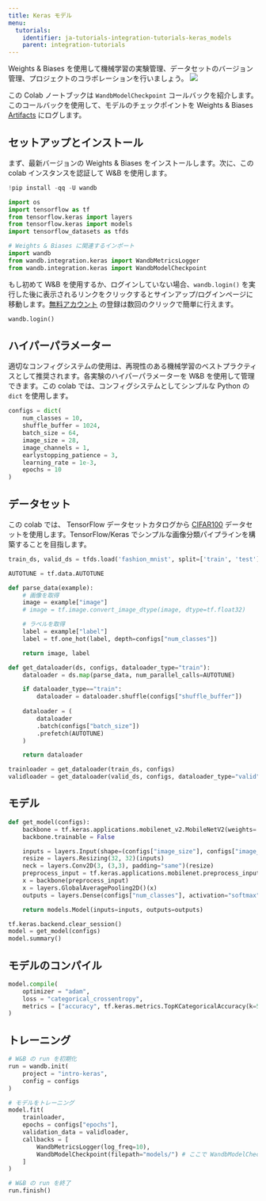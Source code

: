 ```yaml
---
title: Keras モデル
menu:
  tutorials:
    identifier: ja-tutorials-integration-tutorials-keras_models
    parent: integration-tutorials
---
```


<Card title="Try in Colab" href="https://colab.research.google.com/github/wandb/examples/blob/master/colabs/keras/Use_WandbModelCheckpoint_in_your_Keras_workflow.ipynb" icon="python"/>
Weights & Biases を使用して機械学習の実験管理、データセットのバージョン管理、プロジェクトのコラボレーションを行いましょう。

<Frame>
    <img src="/images/tutorials/huggingface-why.png"  />
</Frame>

この Colab ノートブックは `WandbModelCheckpoint` コールバックを紹介します。このコールバックを使用して、モデルのチェックポイントを Weights & Biases [Artifacts](/ja/guides/core/artifacts/) にログします。

## セットアップとインストール

まず、最新バージョンの Weights & Biases をインストールします。次に、この colab インスタンスを認証して W&B を使用します。

```python
!pip install -qq -U wandb
```

```python
import os
import tensorflow as tf
from tensorflow.keras import layers
from tensorflow.keras import models
import tensorflow_datasets as tfds

# Weights & Biases に関連するインポート
import wandb
from wandb.integration.keras import WandbMetricsLogger
from wandb.integration.keras import WandbModelCheckpoint
```

もし初めて W&B を使用するか、ログインしていない場合、`wandb.login()` を実行した後に表示されるリンクをクリックするとサインアップ/ログインページに移動します。[無料アカウント](https://wandb.ai/signup) の登録は数回のクリックで簡単に行えます。

```python
wandb.login()
```

## ハイパーパラメーター

適切なコンフィグシステムの使用は、再現性のある機械学習のベストプラクティスとして推奨されます。各実験のハイパーパラメーターを W&B を使用して管理できます。この colab では、コンフィグシステムとしてシンプルな Python の `dict` を使用します。

```python
configs = dict(
    num_classes = 10,
    shuffle_buffer = 1024,
    batch_size = 64,
    image_size = 28,
    image_channels = 1,
    earlystopping_patience = 3,
    learning_rate = 1e-3,
    epochs = 10
)
```

## データセット

この colab では、 TensorFlow データセットカタログから [CIFAR100](https://www.tensorflow.org/datasets/catalog/cifar100) データセットを使用します。TensorFlow/Keras でシンプルな画像分類パイプラインを構築することを目指します。

```python
train_ds, valid_ds = tfds.load('fashion_mnist', split=['train', 'test'])
```

```python
AUTOTUNE = tf.data.AUTOTUNE

def parse_data(example):
    # 画像を取得
    image = example["image"]
    # image = tf.image.convert_image_dtype(image, dtype=tf.float32)

    # ラベルを取得
    label = example["label"]
    label = tf.one_hot(label, depth=configs["num_classes"])

    return image, label

def get_dataloader(ds, configs, dataloader_type="train"):
    dataloader = ds.map(parse_data, num_parallel_calls=AUTOTUNE)

    if dataloader_type=="train":
        dataloader = dataloader.shuffle(configs["shuffle_buffer"])
      
    dataloader = (
        dataloader
        .batch(configs["batch_size"])
        .prefetch(AUTOTUNE)
    )

    return dataloader
```

```python
trainloader = get_dataloader(train_ds, configs)
validloader = get_dataloader(valid_ds, configs, dataloader_type="valid")
```

## モデル

```python
def get_model(configs):
    backbone = tf.keras.applications.mobilenet_v2.MobileNetV2(weights='imagenet', include_top=False)
    backbone.trainable = False

    inputs = layers.Input(shape=(configs["image_size"], configs["image_size"], configs["image_channels"]))
    resize = layers.Resizing(32, 32)(inputs)
    neck = layers.Conv2D(3, (3,3), padding="same")(resize)
    preprocess_input = tf.keras.applications.mobilenet.preprocess_input(neck)
    x = backbone(preprocess_input)
    x = layers.GlobalAveragePooling2D()(x)
    outputs = layers.Dense(configs["num_classes"], activation="softmax")(x)

    return models.Model(inputs=inputs, outputs=outputs)
```

```python
tf.keras.backend.clear_session()
model = get_model(configs)
model.summary()
```

## モデルのコンパイル

```python
model.compile(
    optimizer = "adam",
    loss = "categorical_crossentropy",
    metrics = ["accuracy", tf.keras.metrics.TopKCategoricalAccuracy(k=5, name='top@5_accuracy')]
)
```

## トレーニング

```python
# W&B の run を初期化
run = wandb.init(
    project = "intro-keras",
    config = configs
)

# モデルをトレーニング
model.fit(
    trainloader,
    epochs = configs["epochs"],
    validation_data = validloader,
    callbacks = [
        WandbMetricsLogger(log_freq=10),
        WandbModelCheckpoint(filepath="models/") # ここで WandbModelCheckpoint を使用しています
    ]
)

# W&B の run を終了
run.finish()
```